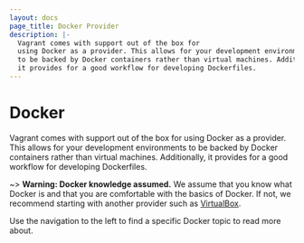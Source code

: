 ```yaml
---
layout: docs
page_title: Docker Provider
description: |-
  Vagrant comes with support out of the box for
  using Docker as a provider. This allows for your development environments
  to be backed by Docker containers rather than virtual machines. Additionally,
  it provides for a good workflow for developing Dockerfiles.
---
```


# Docker

Vagrant comes with support out of the box for
using Docker as a provider. This allows for your development environments
to be backed by Docker containers rather than virtual machines. Additionally,
it provides for a good workflow for developing Dockerfiles.

~> **Warning: Docker knowledge assumed.** We assume that
you know what Docker is and that you are comfortable with the basics
of Docker. If not, we recommend starting with another provider such
as [VirtualBox](/vagrant/docs/providers/virtualbox).

Use the navigation to the left to find a specific Docker topic
to read more about.
